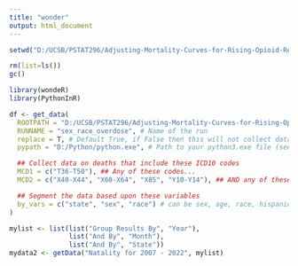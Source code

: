 ```yaml
---
title: "wonder"
output: html_document
---
```


```r
setwd("D:/UCSB/PSTAT296/Adjusting-Mortality-Curves-for-Rising-Opioid-Related-Deaths/Data")

rm(list=ls())
gc()

library(wondeR)
library(PythonInR)
```

```r
df <- get_data(
  ROOTPATH = "D:/UCSB/PSTAT296/Adjusting-Mortality-Curves-for-Rising-Opioid-Related-Deaths/Data", # this should include an "input" and "output" subdirectory
  RUNNAME = "sex_race_overdose", # Name of the run
  replace = T, # Default True, if False then this will not collect data
  pypath = "D:/Python/python.exe", # Path to your python3.exe file (see above)

  ## Collect data on deaths that include these ICD10 codes
  MCD1 = c("T36-T50"), ## Any of these codes...
  MCD2 = c("X40-X44", "X60-X64", "X85", "Y10-Y14"), ## AND any of these codes. Defaults to c(NA), which is All death codes

  ## Segment the data based upon these variables
  by_vars = c("state", "sex", "race") # can be sex, age, race, hispanic, state
)

```

```r
mylist <- list(list("Group Results By", "Year"),
               list("And By", "Month"),
               list("And By", "State"))
mydata2 <- getData("Natality for 2007 - 2022", mylist)





```

